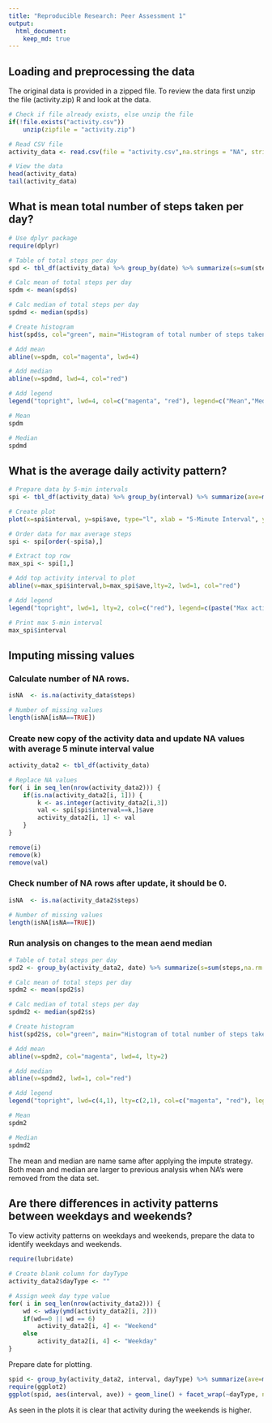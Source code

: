 ```yaml
---
title: "Reproducible Research: Peer Assessment 1"
output: 
  html_document:
    keep_md: true
--- 
```



## Loading and preprocessing the data
The original data is provided in a zipped file. To review the data first unzip the file (activity.zip) R and look at the data.
```r
# Check if file already exists, else unzip the file
if(!file.exists("activity.csv"))
    unzip(zipfile = "activity.zip")

# Read CSV file
activity_data <- read.csv(file = "activity.csv",na.strings = "NA", stringsAsFactors = FALSE )

# View the data
head(activity_data)
tail(activity_data)
```


## What is mean total number of steps taken per day?
```r
# Use dplyr package
require(dplyr)

# Table of total steps per day
spd <- tbl_df(activity_data) %>% group_by(date) %>% summarize(s=sum(steps,na.rm = TRUE))

# Calc mean of total steps per day
spdm <- mean(spd$s)

# Calc median of total steps per day
spdmd <- median(spd$s)

# Create histogram
hist(spd$s, col="green", main="Histogram of total number of steps taken each day", xlab = "Total steps")

# Add mean
abline(v=spdm, col="magenta", lwd=4)

# Add median
abline(v=spdmd, lwd=4, col="red")

# Add legend
legend("topright", lwd=4, col=c("magenta", "red"), legend=c("Mean","Median"))

# Mean
spdm

# Median
spdmd
```

## What is the average daily activity pattern?
```r
# Prepare data by 5-min intervals
spi <- tbl_df(activity_data) %>% group_by(interval) %>% summarize(ave=mean(steps,na.rm = TRUE))

# Create plot
plot(x=spi$interval, y=spi$ave, type="l", xlab = "5-Minute Interval", ylab="Average steps", main="Average daily activity pattern")

# Order data for max average steps
spi <- spi[order(-spi$a),]

# Extract top row
max_spi <- spi[1,]

# Add top activity interval to plot
abline(v=max_spi$interval,b=max_spi$ave,lty=2, lwd=1, col="red")

# Add legend
legend("topright", lwd=1, lty=2, col=c("red"), legend=c(paste("Max activity 5-min interval = ", max_spi$interval)))

# Print max 5-min interval
max_spi$interval
```

## Imputing missing values
### Calculate number of NA rows.
```r
isNA  <- is.na(activity_data$steps)

# Number of missing values
length(isNA[isNA==TRUE])
```

### Create new copy of the activity data and update NA values with average 5 minute interval value
```r
activity_data2 <- tbl_df(activity_data)

# Replace NA values 
for( i in seq_len(nrow(activity_data2))) {
    if(is.na(activity_data2[i, 1])) {
        k <- as.integer(activity_data2[i,3])
        val <- spi[spi$interval==k,]$ave
        activity_data2[i, 1] <- val
    }
}
```

```r
remove(i)
remove(k)
remove(val)
```

### Check number of NA rows after update, it should be 0.
```r
isNA  <- is.na(activity_data2$steps)

# Number of missing values
length(isNA[isNA==TRUE])
```

### Run analysis on changes to the mean aend median
```r
# Table of total steps per day
spd2 <- group_by(activity_data2, date) %>% summarize(s=sum(steps,na.rm = TRUE))

# Calc mean of total steps per day
spdm2 <- mean(spd2$s)

# Calc median of total steps per day
spdmd2 <- median(spd2$s)

# Create histogram
hist(spd2$s, col="green", main="Histogram of total number of steps taken each day", xlab = "Total steps")

# Add mean
abline(v=spdm2, col="magenta", lwd=4, lty=2)

# Add median
abline(v=spdmd2, lwd=1, col="red")

# Add legend
legend("topright", lwd=c(4,1), lty=c(2,1), col=c("magenta", "red"), legend=c("Mean","Median"))

# Mean
spdm2

# Median
spdmd2
```
The mean and median are name same after applying the impute strategy. Both mean and median are larger to previous analysis when NA's were removed from the data set. 


## Are there differences in activity patterns between weekdays and weekends?
To view activity patterns on weekdays and weekends, prepare the data to identify weekdays and weekends.
```r
require(lubridate)

# Create blank column for dayType
activity_data2$dayType <- ""

# Assign week day type value
for( i in seq_len(nrow(activity_data2))) {
    wd <- wday(ymd(activity_data2[i, 2]))
    if(wd==0 || wd == 6) 
        activity_data2[i, 4] <- "Weekend"
    else
        activity_data2[i, 4] <- "Weekday"
}
```

Prepare date for plotting.
```r
spid <- group_by(activity_data2, interval, dayType) %>% summarize(ave=mean(steps,na.rm = TRUE))
require(ggplot2)
ggplot(spid, aes(interval, ave)) + geom_line() + facet_wrap(~dayType, nrow = 2, ncol=1) + labs(x="5-Minute Interval") + labs(y = "Average number of steps") + labs(title="Activity patterns on weekdays and weekends")
```

As seen in the plots it is clear that activity during the weekends is higher.
